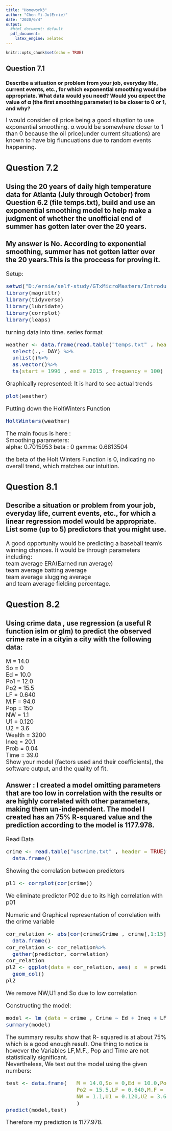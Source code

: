 ```yaml
---
title: "Homework3"
author: "Chen Yi-Ju(Ernie)"
date: "2020/6/4"
output:   
  #html_document: default
  pdf_document:
    latex_engine: xelatex
---
```

```r
knitr::opts_chunk$set(echo = TRUE)
```

## Question 7.1
### Describe a situation or problem from your job, everyday life, current events, etc., for which exponential smoothing would be appropriate. What data would you need? Would you expect the value of α (the first smoothing parameter) to be closer to 0 or 1, and why?

<font size="4">I would consider oil price being a good situation to use exponential smoothing. α would  be  somewhere closer to 1 than 0 because the oil price(under current situations) are known to have big fluncuations due to random events happening.<font/>

## Question 7.2
### Using the 20 years of daily high temperature data for Atlanta (July through October) from Question 6.2 (file temps.txt), build and use an exponential smoothing model to help make a judgment of whether the unofficial end of summer has gotten later over the 20 years.

### My answer is No. According to exponential smoothing, summer has not gotten latter over the 20 years.This is the proccess for proving it.<br>

Setup:
```r
setwd("D:/ernie/self-study/GTxMicroMasters/Introduction to Analytics Modeling/week3/homework")
library(magrittr)
library(tidyverse)
library(lubridate)
library(corrplot)
library(leaps)
```

turning data into time. series format 
```r
weather <- data.frame(read.table("temps.txt" , header = T))%>%
  select(.,- DAY) %>%
  unlist()%>%
  as.vector()%>%
  ts(start = 1996 , end = 2015 , frequency = 100)
```


Graphically represented: It is hard to see actual trends 
```r
plot(weather)
```

Putting down the HoltWinters Function
```r
HoltWinters(weather)
```

The main focus is here :<br>
Smoothing parameters:<br>
 alpha: 0.7015953
 beta : 0
 gamma: 0.6813504
 
 
the beta of the Holt Winters Function is 0, indicating no overall trend, which matches our intuition.


## Question 8.1
### Describe a situation or problem from your job, everyday life, current events, etc., for which a linear regression model would be appropriate. List some (up to 5) predictors that you might use.

A good opportunity would be predicting a baseball team's winning chances. It would be through parameters including: <br>
team average ERA(Earned run average)<br>
team average batting average<br>
team average slugging average<br>
and team average fielding percentage.<br>

## Question 8.2
### Using crime data , use regression (a useful R function islm or glm) to predict the observed crime rate in a cityin a city with the following data:
M = 14.0 <br>
So = 0 <br>
Ed = 10.0 <br>
Po1 = 12.0 <br>
Po2 = 15.5 <br>
LF = 0.640 <br>
M.F = 94.0 <br>
Pop = 150 <br>
NW = 1.1 <br>
U1 = 0.120 <br>
U2 = 3.6 <br>
Wealth = 3200 <br>
Ineq = 20.1 <br>
Prob = 0.04 <br>
Time = 39.0 <br>
Show your model (factors used and their coefficients), the software output, and the quality of fit. <br>

### Answer : I created a model omitting parameters that are too low in correlation with the results or are highly correlated with other parameters, making them un-independent. The model I created has an 75% R-squared value and the prediction according to the model is 1177.978. <br/>

Read Data
```r
crime <- read.table("uscrime.txt" , header = TRUE)%>%
  data.frame()
```

Showing the correlation between predictors
```r
pl1 <- corrplot(cor(crime))
```

We eliminate predictor P02 due to its  high correlation with p01<br/>

Numeric and Graphical representation of correlation with the crime variable
```r
cor_relation <- abs(cor(crime$Crime , crime[,1:15]))%>%
  data.frame()
cor_relation <- cor_relation%>%
  gather(predictor, correlation)
cor_relation
pl2 <- ggplot(data = cor_relation, aes( x  = predictor , y = correlation , fill = correlation )) +
  geom_col()
pl2
```

We remove NW,U1 and So due to low correlation <br/>

Constructing the model:
```r
model <- lm (data = crime , Crime ~ Ed + Ineq + LF + M + M.F +Po1 + Pop + Prob  + Time + Ed)
summary(model)
```

The summary results show that R- squared is at about 75% which is a good enough result. One thing to notice is however the Variables LF,M.F., Pop and Time are not statistically significant.<br>
Nevertheless, We test out the model using the given numbers:<br>
```r
test <- data.frame(   M = 14.0,So = 0,Ed = 10.0,Po1 = 12.0,
                      Po2 = 15.5,LF = 0.640,M.F = 94.0 ,Pop = 150,
                      NW = 1.1,U1 = 0.120,U2 = 3.6,Wealth = 3200,Ineq = 20.1,Prob = 0.04,Time = 39.0
                      )
predict(model,test)
```

Therefore my prediction is 1177.978.

